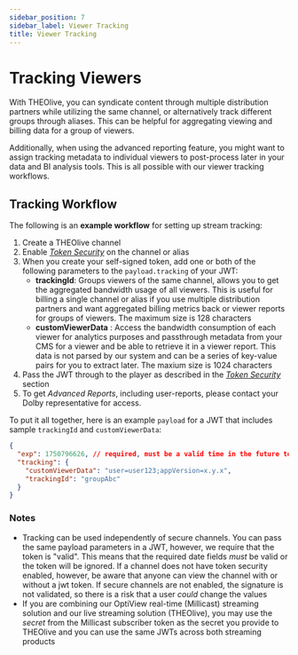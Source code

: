 ```yaml
---
sidebar_position: 7
sidebar_label: Viewer Tracking
title: Viewer Tracking
---
```



<CalloutPremiumFeature />

# Tracking Viewers

With THEOlive, you can syndicate content through multiple distribution partners while utilizing the same channel, or alternatively track different groups through aliases. This can be helpful for aggregating viewing and billing data for a group of viewers.

Additionally, when using the advanced reporting feature, you might want to assign tracking metadata to individual viewers to post-process later in your data and BI analysis tools. This is all possible with our viewer tracking workflows.

## Tracking Workflow

The following is an **example workflow** for setting up stream tracking:

1. Create a THEOlive channel
1. Enable [_Token Security_](security/token-based-security.mdx) on the channel or alias
1. When you create your self-signed token, add one or both of the following parameters to the `payload.tracking` of your JWT:
   - **trackingId**: Groups viewers of the same channel, allows you to get the aggregated bandwidth usage of all viewers. This is useful for billing a single channel or alias if you use multiple distribution partners and want aggregated billing metrics back or viewer reports for groups of viewers. The maximum size is 128 characters
   - **customViewerData** : Access the bandwidth consumption of each viewer for analytics purposes and passthrough metadata from your CMS for a viewer and be able to retrieve it in a viewer report. This data is not parsed by our system and can be a series of key-value pairs for you to extract later. The maxium size is 1024 characters
1. Pass the JWT through to the player as described in the [_Token Security_](security/token-based-security.mdx) section
1. To get _Advanced Reports_, including user-reports, please contact your Dolby representative for access.

To put it all together, here is an example `payload` for a JWT that includes sample `trackingId` and `customViewerData`:

```json
{
  "exp": 1750796626, // required, must be a valid time in the future to be recognized
  "tracking": {
    "customViewerData": "user=user123;appVersion=x.y.x",
    "trackingId": "groupAbc"
  }
}
```

### Notes

- Tracking can be used independently of secure channels. You can pass the same payload parameters in a JWT, however, we require that the token is "valid". This means that the required date fields _must_ be valid or the token will be ignored. If a channel does not have token security enabled, however, be aware that anyone can view the channel with or without a jwt token. If secure channels are not enabled, the signature is not validated, so there is a risk that a user _could_ change the values
- If you are combining our OptiView real-time (Millicast) streaming solution and our live streaming solution (THEOlive), you may use the _secret_ from the Millicast subscriber token as the secret you provide to THEOlive and you can use the same JWTs across both streaming products
